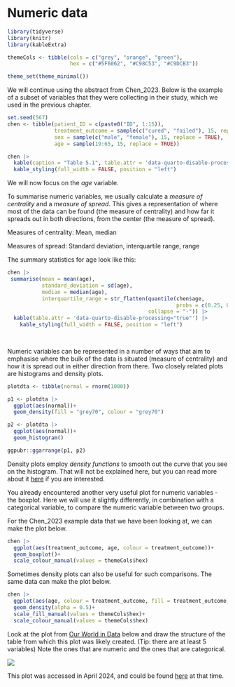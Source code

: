 # Numeric data

```r
library(tidyverse)
library(knitr)
library(kableExtra)

themeCols <- tibble(cols = c("grey", "orange", "green"),
                    hex = c("#5F6062", "#C98C53", "#C9DCB3"))

theme_set(theme_minimal())

```

We will continue using the abstract from Chen_2023.  Below is the example of a subset of variables that they were collecting in their study, which we used in the previous chapter.  

```r
set.seed(567)
chen <- tibble(patient_ID = c(paste0("ID", 1:15)),
               treatment_outcome = sample(c("cured", "failed"), 15, replace = TRUE),
               sex = sample(c("male", "female"), 15, replace = TRUE),
               age = sample(19:65, 15, replace = TRUE))

chen |> 
  kable(caption = "Table 5.1", table.attr = 'data-quarto-disable-processing="true"') |>
  kable_styling(full_width = FALSE, position = "left")

```

We will now focus on the *age* variable.  

To summarise numeric variables, we usually calculate a *measure of centrality* and a *measure of spread*.  This gives a representation of where most of the data can be found (the measure of centrality) and how far it spreads out in both directions, from the center (the measure of spread). 

::: {.column-margin}

Measures of centrality:  Mean, median

Measures of spread:  Standard deviation, interquartile range, range

:::

The summary statistics for age look like this:  

```r

chen |> 
 summarise(mean = mean(age),
           standard_deviation = sd(age),
           median = median(age),
           interquartile_range = str_flatten(quantile(chen$age, 
                                                      probs = c(0.25, 0.75)),
                                             collapse = "-")) |> 
  kable(table.attr = 'data-quarto-disable-processing="true"') |>
    kable_styling(full_width = FALSE, position = "left")
  
  
```

Numeric variables can be represented in a number of ways that aim to emphasise where the bulk of the data is situated (measure of centrality) and how it is spread out in either direction from there.  Two closely related plots are histograms and density plots.  

```r
plotdta <- tibble(normal = rnorm(1000))

p1 <- plotdta |> 
  ggplot(aes(normal))+
  geom_density(fill = "grey70", colour = "grey70")

p2 <- plotdta |> 
  ggplot(aes(normal))+
  geom_histogram()

ggpubr::ggarrange(p1, p2)

```

::: {.column-margin}

Density plots employ *density functions* to smooth out the curve that you see on the histogram.  That will not be explained here, but you can read more about it [here](https://statisticsbyjim.com/probability/probability-density-function/) if you are interested.

:::

You already encountered another very useful plot for numeric variables - the boxplot.  Here we will use it slightly differently, in combination with a categorical variable, to compare the numeric variable between two groups.  

For the Chen_2023 example data that we have been looking at, we can make the plot below.  

```r

chen |> 
  ggplot(aes(treatment_outcome, age, colour = treatment_outcome))+
  geom_boxplot()+
  scale_colour_manual(values = themeCols$hex)

```

Sometimes density plots can also be useful for such comparisons.  The same data can make the plot below.  

```r

chen |> 
  ggplot(aes(age, colour = treatment_outcome, fill = treatment_outcome))+
  geom_density(alpha = 0.5)+
  scale_fill_manual(values = themeCols$hex)+
  scale_colour_manual(values = themeCols$hex)

```

Look at the plot from [Our World in Data](https://ourworldindata.org/) below and draw the structure of the table from which this plot was likely created. (Tip:  there are at least 5 variables)  Note the ones that are numeric and the ones that are categorical.  

![](img/OWiD_healthspend.png)

::: {.column-margin}

This plot was accessed in April 2024, and could be found [here](https://ourworldindata.org/financing-healthcare) at that time.  

:::

